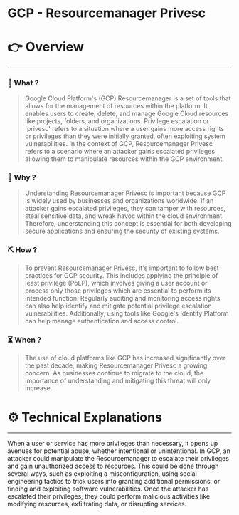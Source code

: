 # GCP - Resourcemanager Privesc


# 👉 Overview

---

### 👀 What ?

> Google Cloud Platform's (GCP) Resourcemanager is a set of tools that allows for the management of resources within the platform. It enables users to create, delete, and manage Google Cloud resources like projects, folders, and organizations. Privilege escalation or 'privesc' refers to a situation where a user gains more access rights or privileges than they were initially granted, often exploiting system vulnerabilities. In the context of GCP, Resourcemanager Privesc refers to a scenario where an attacker gains escalated privileges allowing them to manipulate resources within the GCP environment.
> 

### 🧐 Why ?

> Understanding Resourcemanager Privesc is important because GCP is widely used by businesses and organizations worldwide. If an attacker gains escalated privileges, they can tamper with resources, steal sensitive data, and wreak havoc within the cloud environment. Therefore, understanding this concept is essential for both developing secure applications and ensuring the security of existing systems.
> 

### ⛏️ How ?

> To prevent Resourcemanager Privesc, it's important to follow best practices for GCP security. This includes applying the principle of least privilege (PoLP), which involves giving a user account or process only those privileges which are essential to perform its intended function. Regularly auditing and monitoring access rights can also help identify and mitigate potential privilege escalation vulnerabilities. Additionally, using tools like Google's Identity Platform can help manage authentication and access control.
> 

### ⏳ When ?

> The use of cloud platforms like GCP has increased significantly over the past decade, making Resourcemanager Privesc a growing concern. As businesses continue to migrate to the cloud, the importance of understanding and mitigating this threat will only increase.
> 

# ⚙️ Technical Explanations

---

When a user or service has more privileges than necessary, it opens up avenues for potential abuse, whether intentional or unintentional. In GCP, an attacker could manipulate the Resourcemanager to escalate their privileges and gain unauthorized access to resources. This could be done through several ways, such as exploiting a misconfiguration, using social engineering tactics to trick users into granting additional permissions, or finding and exploiting software vulnerabilities. Once the attacker has escalated their privileges, they could perform malicious activities like modifying resources, exfiltrating data, or disrupting services.
